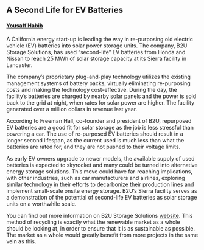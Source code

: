## A Second Life for EV Batteries
#### [Yousaff Habib](https://www.linkedin.com/in/yousaff-habib-6684891a5/)

A California energy start-up is leading the way in re-purposing old electric vehicle (EV) batteries into solar power storage units. The company, B2U Storage Solutions, has used "second-life" EV batteries from Honda and Nissan to reach 25 MWh of solar storage capacity at its Sierra facility in Lancaster.

The company's proprietary plug-and-play technology utilizes the existing management systems of battery packs, virtually eliminating re-purposing costs and making the technology cost-effective. During the day, the facility's batteries are charged by nearby solar panels and the power is sold back to the grid at night, when rates for solar power are higher. The facility generated over a million dollars in revenue last year.

According to Freeman Hall, co-founder and president of B2U, repurposed EV batteries are a good fit for solar storage as the job is less stressful than powering a car. The use of re-purposed EV batteries should result in a longer second lifespan, as the current used is much less than what the batteries are rated for, and they are not pushed to their voltage limits.

As early EV owners upgrade to newer models, the available supply of used batteries is expected to skyrocket and many could be turned into alternative energy storage solutions. This move could have far-reaching implications, with other industries, such as car manufacturers and airlines, exploring similar technology in their efforts to decarbonize their production lines and implement small-scale onsite energy storage. B2U's Sierra facility serves as a demonstration of the potential of second-life EV batteries as solar storage units on a worthwhile scale.

You can find out more information on B2U Storage Solutions [website](https://www.b2uco.com/). This method of recycling is exactly what the renewable market as a whole should be looking at, in order to ensure that it is as sustainable as possible. The market as a whole would greatly benefit from more projects in the same vein as this.